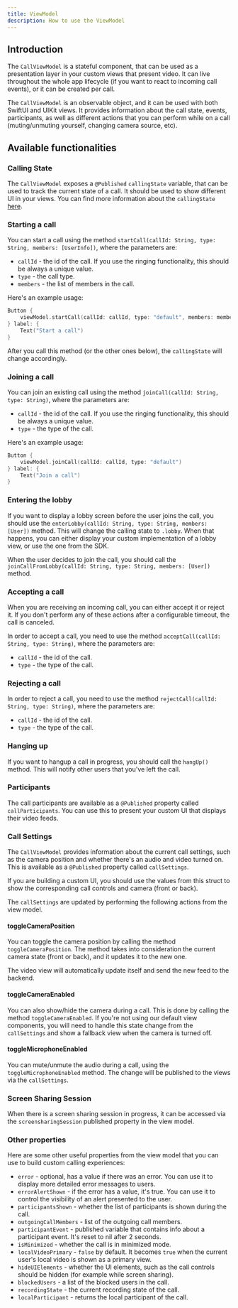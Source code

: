 ```yaml
---
title: ViewModel
description: How to use the ViewModel
---
```


## Introduction

The `CallViewModel` is a stateful component, that can be used as a presentation layer in your custom views that present video. It can live throughout the whole app lifecycle (if you want to react to incoming call events), or it can be created per call.

The `CallViewModel` is an observable object, and it can be used with both SwiftUI and UIKit views. It provides information about the call state, events, participants, as well as different actions that you can perform while on a call (muting/unmuting yourself, changing camera source, etc).

## Available functionalities

### Calling State

The `CallViewModel` exposes a `@Published` `callingState` variable, that can be used to track the current state of a call. It should be used to show different UI in your views. You can find more information about the `callingState` [here](../../guides/call-state).

### Starting a call

You can start a call using the method `startCall(callId: String, type: String, members: [UserInfo])`, where the parameters are:

- `callId` - the id of the call. If you use the ringing functionality, this should be always a unique value.
- `type` - the call type.
- `members` - the list of members in the call.

Here's an example usage:

```swift
Button {
    viewModel.startCall(callId: callId, type: "default", members: members)
} label: {
    Text("Start a call")
}
```

After you call this method (or the other ones below), the `callingState` will change accordingly.

### Joining a call

You can join an existing call using the method `joinCall(callId: String, type: String)`, where the parameters are:

- `callId` - the id of the call. If you use the ringing functionality, this should be always a unique value.
- `type` - the type of the call.

Here's an example usage:

```swift
Button {
    viewModel.joinCall(callId: callId, type: "default")
} label: {
    Text("Join a call")
}
```

### Entering the lobby

If you want to display a lobby screen before the user joins the call, you should use the `enterLobby(callId: String, type: String, members: [User])` method. This will change the calling state to `.lobby`. When that happens, you can either display your custom implementation of a lobby view, or use the one from the SDK.

When the user decides to join the call, you should call the `joinCallFromLobby(callId: String, type: String, members: [User])` method.

### Accepting a call

When you are receiving an incoming call, you can either accept it or reject it. If you don't perform any of these actions after a configurable timeout, the call is canceled.

In order to accept a call, you need to use the method `acceptCall(callId: String, type: String)`, where the parameters are:

- `callId` - the id of the call.
- `type` - the type of the call.

### Rejecting a call

In order to reject a call, you need to use the method `rejectCall(callId: String, type: String)`, where the parameters are:

- `callId` - the id of the call.
- `type` - the type of the call.

### Hanging up

If you want to hangup a call in progress, you should call the `hangUp()` method. This will notify other users that you've left the call.

### Participants

The call participants are available as a `@Published` property called `callParticipants`. You can use this to present your custom UI that displays their video feeds.

### Call Settings

The `CallViewModel` provides information about the current call settings, such as the camera position and whether there's an audio and video turned on. This is available as a `@Published` property called `callSettings`.

If you are building a custom UI, you should use the values from this struct to show the corresponding call controls and camera (front or back).

The `callSettings` are updated by performing the following actions from the view model.

#### toggleCameraPosition

You can toggle the camera position by calling the method `toggleCameraPosition`. The method takes into consideration the current camera state (front or back), and it updates it to the new one.

The video view will automatically update itself and send the new feed to the backend.

#### toggleCameraEnabled

You can also show/hide the camera during a call. This is done by calling the method `toggleCameraEnabled`. If you're not using our default view components, you will need to handle this state change from the `callSettings` and show a fallback view when the camera is turned off.

#### toggleMicrophoneEnabled

You can mute/unmute the audio during a call, using the `toggleMicrophoneEnabled` method. The change will be published to the views via the `callSettings`.

### Screen Sharing Session

When there is a screen sharing session in progress, it can be accessed via the `screensharingSession` published property in the view model.

### Other properties

Here are some other useful properties from the view model that you can use to build custom calling experiences:

- `error` - optional, has a value if there was an error. You can use it to display more detailed error messages to users.
- `errorAlertShown` - if the error has a value, it's true. You can use it to control the visibility of an alert presented to the user.
- `participantsShown` - whether the list of participants is shown during the call.
- `outgoingCallMembers` - list of the outgoing call members.
- `participantEvent` - published variable that contains info about a participant event. It's reset to nil after 2 seconds.
- `isMinimized` - whether the call is in minimized mode.
- `localVideoPrimary` - `false` by default. It becomes `true` when the current user's local video is shown as a primary view.
- `hideUIElements` - whether the UI elements, such as the call controls should be hidden (for example while screen sharing).
- `blockedUsers` - a list of the blocked users in the call.
- `recordingState` - the current recording state of the call.
- `localParticipant` - returns the local participant of the call.
